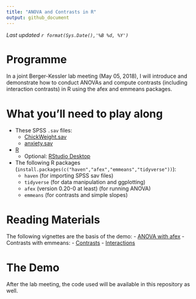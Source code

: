 ```yaml
---
title: "ANOVA and Contrasts in R"
output: github_document
---
```


<!-- README.md is generated from README.Rmd. Please edit that file -->
_Last updated `r format(Sys.Date(),'%B %d, %Y')`_

# Programme

In a joint Berger-Kessler lab meeting (May 05, 2018), I will introduce and demonstrate how to conduct ANOVAs and compute contrasts (including interaction contrasts) in R using the afex and emmeans packages.

# What you'll need to play along

  - These SPSS `.sav` files:
	  - [ChickWeight.sav](data/ChickWeight.sav)
	  - [anxiety.sav](data/anxiety.sav)
  - [R](https://cran.r-project.org/)
    - Optional: [RStudio Desktop](https://www.rstudio.com/)
  - The following R packages (`install.packages(c("haven","afex","emmeans","tidyverse"))`):  
    - `haven` (for importing SPSS sav files) 
    - `tidyverse` (for data manipulation and ggplotting)
    - `afex` (version 0.20-0 at least) (for running ANOVA)
    - `emmeans` (for contrasts and simple slopes)  

# Reading Materials

The following vignettes are the basis of the demo:
  - [ANOVA with afex](https://github.com/singmann/afex/blob/master/vignettes/afex_anova_example.Rmd)
  - Contrasts with emmeans:
    - [Contrasts](https://cran.r-project.org/web/packages/emmeans/vignettes/comparisons.html)
    - [Interactions](https://cran.r-project.org/web/packages/emmeans/vignettes/interactions.html)

# The Demo

After the lab meeting, the code used will be available in this repository as well.
